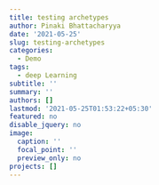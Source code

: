 ```yaml
---
title: testing archetypes
author: Pinaki Bhattacharyya
date: '2021-05-25'
slug: testing-archetypes
categories:
  - Demo
tags:
  - deep Learning
subtitle: ''
summary: ''
authors: []
lastmod: '2021-05-25T01:53:22+05:30'
featured: no
disable_jquery: no
image:
  caption: ''
  focal_point: ''
  preview_only: no
projects: []
---
```

